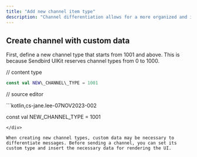 ```yaml
---
title: "Add new channel item type"
description: "Channel differentiation allows for a more organized and intuitive channel list within your application. By customizing the channel list to accommodate different channel types, users can have a tailored experience that fits the unique needs of different groups or topics."
---
```


## **Create channel with custom data**

First, define a new channel type that starts from 1001 and above. This is because Sendbird UIKit reserves channel types from 0 to 1000.

// content type

```kotlin Kotlin
const val NEW\_CHANNEL\_TYPE = 1001
```

// source editor

<div component="AdvancedCode" title="Kotlin">
  ```kotlin,cs-jane.lee-07NOV2023-002

  const val NEW\_CHANNEL\_TYPE = 1001

  ```
</div>

When creating new channel types, custom data may be necessary to differentiate messages. Before sending a channel, you can set its custom type and insert the necessary data for rendering the UI.